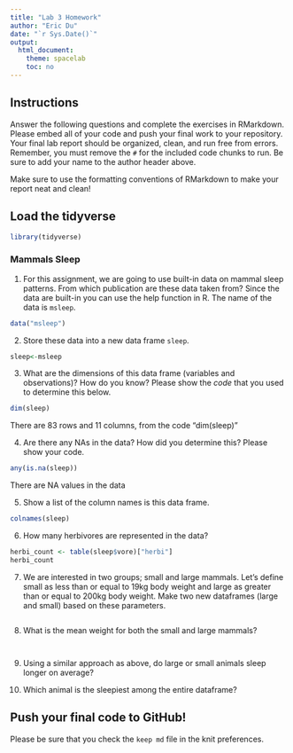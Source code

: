 ```yaml
---
title: "Lab 3 Homework"
author: "Eric Du"
date: "`r Sys.Date()`"
output:
  html_document:
    theme: spacelab
    toc: no
---
```


## Instructions
Answer the following questions and complete the exercises in RMarkdown. Please embed all of your code and push your final work to your repository. Your final lab report should be organized, clean, and run free from errors. Remember, you must remove the `#` for the included code chunks to run. Be sure to add your name to the author header above.  

Make sure to use the formatting conventions of RMarkdown to make your report neat and clean!  

## Load the tidyverse
```r
library(tidyverse)
```

### Mammals Sleep  
1. For this assignment, we are going to use built-in data on mammal sleep patterns. From which publication are these data taken from? Since the data are built-in you can use the help function in R. The name of the data is `msleep`.  
```r
data("msleep")
```

2. Store these data into a new data frame `sleep`.  
```r
sleep<-msleep
```

3. What are the dimensions of this data frame (variables and observations)? How do you know? Please show the *code* that you used to determine this below.  

```r
dim(sleep)
```
There are 83 rows and 11 columns, from the code "dim(sleep)"

4. Are there any NAs in the data? How did you determine this? Please show your code.  
```r
any(is.na(sleep))
```
There are NA values in the data

5. Show a list of the column names is this data frame.
```r
colnames(sleep)
```

6. How many herbivores are represented in the data?  
```r
herbi_count <- table(sleep$vore)["herbi"]
herbi_count
```

7. We are interested in two groups; small and large mammals. Let's define small as less than or equal to 19kg body weight and large as greater than or equal to 200kg body weight. Make two new dataframes (large and small) based on these parameters.
```r

```

8. What is the mean weight for both the small and large mammals?
```r

```

```r

```

9. Using a similar approach as above, do large or small animals sleep longer on average?  



10. Which animal is the sleepiest among the entire dataframe?


## Push your final code to GitHub!
Please be sure that you check the `keep md` file in the knit preferences.   